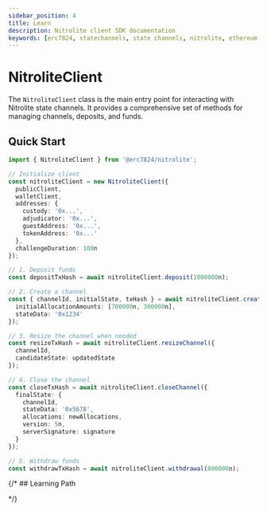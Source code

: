 ```yaml
---
sidebar_position: 4
title: Learn
description: Nitrolite client SDK documentation
keywords: [erc7824, statechannels, state channels, nitrolite, ethereum scaling, layer 2, off-chain, react tutorial]
---
```



# NitroliteClient

The `NitroliteClient` class is the main entry point for interacting with Nitrolite state channels. It provides a comprehensive set of methods for managing channels, deposits, and funds.

<CardGrid cols={2}>
  <Card
    title="Methods"
    description="Complete API reference organized by channel lifecycle"
    to="./methods"
  />
  <Card
    title="Type Definitions"
    description="Detailed type definitions used in the SDK"
    to="./types"
  />
  <Card
    title="Abstract Accounts"
    description="Using transaction preparation with Account Abstraction"
    to="./advanced/abstract-accounts"
  />
</CardGrid>


## Quick Start

```typescript
import { NitroliteClient } from '@erc7824/nitrolite';

// Initialize client
const nitroliteClient = new NitroliteClient({
  publicClient,
  walletClient,
  addresses: {
    custody: '0x...',
    adjudicator: '0x...',
    guestAddress: '0x...',
    tokenAddress: '0x...'
  },
  challengeDuration: 100n
});

// 1. Deposit funds
const depositTxHash = await nitroliteClient.deposit(1000000n);

// 2. Create a channel
const { channelId, initialState, txHash } = await nitroliteClient.createChannel({
  initialAllocationAmounts: [700000n, 300000n],
  stateData: '0x1234'
});

// 3. Resize the channel when needed
const resizeTxHash = await nitroliteClient.resizeChannel({
  channelId,
  candidateState: updatedState
});

// 4. Close the channel
const closeTxHash = await nitroliteClient.closeChannel({
  finalState: {
    channelId,
    stateData: '0x5678',
    allocations: newAllocations,
    version: 5n,
    serverSignature: signature
  }
});

// 5. Withdraw funds
const withdrawTxHash = await nitroliteClient.withdrawal(800000n);
```

{/* ## Learning Path

<CardGrid cols={3}>
  <Card
    title="Initializing the Client"
    description="Learn how to set up the NitroliteClient"
    to="../learn/initializing_client"
  />
  <Card
    title="Deposit Funds"
    description="Deposit ETH or tokens into the contract"
    to="../learn/connection_wallet"
  />
  <Card
    title="Creating a Channel"
    description="Guide to creating state channels"
    to="../learn/creating_channel"
  />
  <Card
    title="Channel Balances"
    description="Monitor and manage channel funds"
    to="../learn/channel_balances"
  />
  <Card
    title="Closing a Channel"
    description="Properly close channels and settle balances"
    to="../learn/close_channel"
  />
  <Card
    title="Withdrawal"
    description="Withdraw funds back to your wallet"
    to="../learn/withdrawal"
  />
</CardGrid> */}